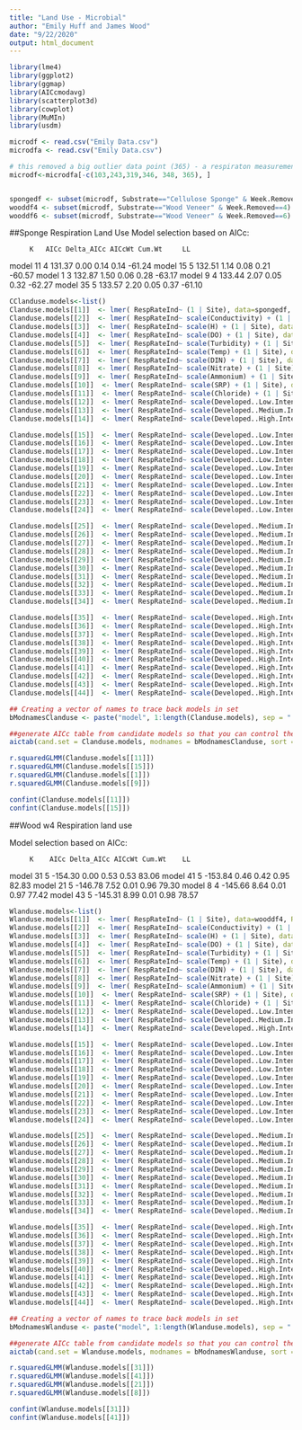 ```yaml
---
title: "Land Use - Microbial"
author: "Emily Huff and James Wood"
date: "9/22/2020"
output: html_document
---
```


```r
library(lme4)
library(ggplot2)
library(ggmap)
library(AICcmodavg)
library(scatterplot3d)
library(cowplot)
library(MuMIn)
library(usdm)
```


```r
microdf <- read.csv("Emily Data.csv")
microdfa <- read.csv("Emily Data.csv")

# this removed a big outlier data point (365) - a respiraton measurement of 8 (woodsdale creek) when rest were ~1 or 2. Will need to recalculate Site average if used. Also removed  (319) which had a resp about double the others at the Site. 
microdf<-microdfa[-c(103,243,319,346, 348, 365), ]


spongedf <- subset(microdf, Substrate=="Cellulose Sponge" & Week.Removed==4)
wooddf4 <- subset(microdf, Substrate=="Wood Veneer" & Week.Removed==4)
wooddf6 <- subset(microdf, Substrate=="Wood Veneer" & Week.Removed==6)
```


##Sponge Respiration Land Use
Model selection based on AICc:

         K   AICc Delta_AICc AICcWt Cum.Wt     LL
model 11 4 131.37       0.00   0.14   0.14 -61.24
model 15 5 132.51       1.14   0.08   0.21 -60.57
model 1  3 132.87       1.50   0.06   0.28 -63.17
model 9  4 133.44       2.07   0.05   0.32 -62.27
model 35 5 133.57       2.20   0.05   0.37 -61.10

```r
CClanduse.models<-list()
Clanduse.models[[1]]  <- lmer( RespRateInd~ (1 | Site), data=spongedf, REML = FALSE)
Clanduse.models[[2]]  <- lmer( RespRateInd~ scale(Conductivity) + (1 | Site), data=spongedf, REML = FALSE)
Clanduse.models[[3]]  <- lmer( RespRateInd~ scale(H) + (1 | Site), data=spongedf, REML = FALSE)
Clanduse.models[[4]]  <- lmer( RespRateInd~ scale(DO) + (1 | Site), data=spongedf, REML = FALSE)
Clanduse.models[[5]]  <- lmer( RespRateInd~ scale(Turbidity) + (1 | Site), data=spongedf, REML = FALSE)
Clanduse.models[[6]]  <- lmer( RespRateInd~ scale(Temp) + (1 | Site), data=spongedf, REML = FALSE)
Clanduse.models[[7]]  <- lmer( RespRateInd~ scale(DIN) + (1 | Site), data=spongedf, REML = FALSE)
Clanduse.models[[8]]  <- lmer( RespRateInd~ scale(Nitrate) + (1 | Site), data=spongedf, REML = FALSE)
Clanduse.models[[9]]  <- lmer( RespRateInd~ scale(Ammonium) + (1 | Site), data=spongedf, REML = FALSE)
Clanduse.models[[10]]  <- lmer( RespRateInd~ scale(SRP) + (1 | Site), data=spongedf, REML = FALSE)
Clanduse.models[[11]]  <- lmer( RespRateInd~ scale(Chloride) + (1 | Site), data=spongedf, REML = FALSE)
Clanduse.models[[12]]  <- lmer( RespRateInd~ scale(Developed..Low.Intensity) + (1 | Site), data=spongedf, REML = FALSE)
Clanduse.models[[13]]  <- lmer( RespRateInd~ scale(Developed..Medium.Inensity.) + (1 | Site), data=spongedf, REML = FALSE)
Clanduse.models[[14]]  <- lmer( RespRateInd~ scale(Developed..High.Intensity) + (1 | Site), data=spongedf, REML = FALSE)

Clanduse.models[[15]]  <- lmer( RespRateInd~ scale(Developed..Low.Intensity) + scale(Chloride) + (1 | Site), data=spongedf, REML = FALSE)
Clanduse.models[[16]]  <- lmer( RespRateInd~ scale(Developed..Low.Intensity) + scale(Conductivity) + (1 | Site), data=spongedf, REML = FALSE)
Clanduse.models[[17]]  <- lmer( RespRateInd~ scale(Developed..Low.Intensity) + scale(H) + (1 | Site), data=spongedf, REML = FALSE)
Clanduse.models[[18]]  <- lmer( RespRateInd~ scale(Developed..Low.Intensity) + scale(Temp) + (1 | Site), data=spongedf, REML = FALSE)
Clanduse.models[[19]]  <- lmer( RespRateInd~ scale(Developed..Low.Intensity) + scale(Turbidity) +(1 | Site), data=spongedf, REML = FALSE)
Clanduse.models[[20]]  <- lmer( RespRateInd~ scale(Developed..Low.Intensity) + scale(DO) + (1 | Site), data=spongedf, REML = FALSE)
Clanduse.models[[21]]  <- lmer( RespRateInd~ scale(Developed..Low.Intensity) + scale(Nitrate) + (1 | Site), data=spongedf, REML = FALSE)
Clanduse.models[[22]]  <- lmer( RespRateInd~ scale(Developed..Low.Intensity) + scale(Ammonium) + (1 | Site), data=spongedf, REML = FALSE)
Clanduse.models[[23]]  <- lmer( RespRateInd~ scale(Developed..Low.Intensity) + scale(DIN) +(1 | Site), data=spongedf, REML = FALSE)
Clanduse.models[[24]]  <- lmer( RespRateInd~ scale(Developed..Low.Intensity) + scale(SRP) + (1 | Site), data=spongedf, REML = FALSE)

Clanduse.models[[25]]  <- lmer( RespRateInd~ scale(Developed..Medium.Inensity.) + scale(Chloride) + (1 | Site), data=spongedf, REML = FALSE)
Clanduse.models[[26]]  <- lmer( RespRateInd~ scale(Developed..Medium.Inensity.) + scale(Conductivity) + (1 | Site), data=spongedf, REML = FALSE)
Clanduse.models[[27]]  <- lmer( RespRateInd~ scale(Developed..Medium.Inensity.) + scale(H) + (1 | Site), data=spongedf, REML = FALSE)
Clanduse.models[[28]]  <- lmer( RespRateInd~ scale(Developed..Medium.Inensity.) + scale(Temp) + (1 | Site), data=spongedf, REML = FALSE)
Clanduse.models[[29]]  <- lmer( RespRateInd~ scale(Developed..Medium.Inensity.) + scale(Turbidity) +(1 | Site), data=spongedf, REML = FALSE)
Clanduse.models[[30]]  <- lmer( RespRateInd~ scale(Developed..Medium.Inensity.) + scale(DO) + (1 | Site), data=spongedf, REML = FALSE)
Clanduse.models[[31]]  <- lmer( RespRateInd~ scale(Developed..Medium.Inensity.) + scale(Nitrate) + (1 | Site), data=spongedf, REML = FALSE)
Clanduse.models[[32]]  <- lmer( RespRateInd~ scale(Developed..Medium.Inensity.) + scale(Ammonium) + (1 | Site), data=spongedf, REML = FALSE)
Clanduse.models[[33]]  <- lmer( RespRateInd~ scale(Developed..Medium.Inensity.) + scale(DIN) +(1 | Site), data=spongedf, REML = FALSE)
Clanduse.models[[34]]  <- lmer( RespRateInd~ scale(Developed..Medium.Inensity.) + scale(SRP) + (1 | Site), data=spongedf, REML = FALSE)

Clanduse.models[[35]]  <- lmer( RespRateInd~ scale(Developed..High.Intensity) + scale(Chloride) + (1 | Site), data=spongedf, REML = FALSE)
Clanduse.models[[36]]  <- lmer( RespRateInd~ scale(Developed..High.Intensity) + scale(Conductivity) + (1 | Site), data=spongedf, REML = FALSE)
Clanduse.models[[37]]  <- lmer( RespRateInd~ scale(Developed..High.Intensity) + scale(H) + (1 | Site), data=spongedf, REML = FALSE)
Clanduse.models[[38]]  <- lmer( RespRateInd~ scale(Developed..High.Intensity) + scale(Temp) + (1 | Site), data=spongedf, REML = FALSE)
Clanduse.models[[39]]  <- lmer( RespRateInd~ scale(Developed..High.Intensity) + scale(Turbidity) +(1 | Site), data=spongedf, REML = FALSE)
Clanduse.models[[40]]  <- lmer( RespRateInd~ scale(Developed..High.Intensity) + scale(DO) + (1 | Site), data=spongedf, REML = FALSE)
Clanduse.models[[41]]  <- lmer( RespRateInd~ scale(Developed..High.Intensity) + scale(Nitrate) + (1 | Site), data=spongedf, REML = FALSE)
Clanduse.models[[42]]  <- lmer( RespRateInd~ scale(Developed..High.Intensity) + scale(Ammonium) + (1 | Site), data=spongedf, REML = FALSE)
Clanduse.models[[43]]  <- lmer( RespRateInd~ scale(Developed..High.Intensity) + scale(DIN) +(1 | Site), data=spongedf, REML = FALSE)
Clanduse.models[[44]]  <- lmer( RespRateInd~ scale(Developed..High.Intensity) + scale(SRP) + (1 | Site), data=spongedf, REML = FALSE)

## Creating a vector of names to trace back models in set
bModnamesClanduse <- paste("model", 1:length(Clanduse.models), sep = " ")

##generate AICc table from candidate models so that you can control the model
aictab(cand.set = Clanduse.models, modnames = bModnamesClanduse, sort = TRUE)
```


```r
r.squaredGLMM(Clanduse.models[[11]])
r.squaredGLMM(Clanduse.models[[15]])
r.squaredGLMM(Clanduse.models[[1]])
r.squaredGLMM(Clanduse.models[[9]])
```


```r
confint(Clanduse.models[[11]])
confint(Clanduse.models[[15]])
```










##################################
##Wood w4 Respiration land use

Model selection based on AICc:

         K    AICc Delta_AICc AICcWt Cum.Wt    LL
model 31 5 -154.30       0.00   0.53   0.53 83.06
model 41 5 -153.84       0.46   0.42   0.95 82.83
model 21 5 -146.78       7.52   0.01   0.96 79.30
model 8  4 -145.66       8.64   0.01   0.97 77.42
model 43 5 -145.31       8.99   0.01   0.98 78.57

```r
Wlanduse.models<-list()
Wlanduse.models[[1]]  <- lmer( RespRateInd~ (1 | Site), data=wooddf4, REML = FALSE)
Wlanduse.models[[2]]  <- lmer( RespRateInd~ scale(Conductivity) + (1 | Site), data=wooddf4, REML = FALSE)
Wlanduse.models[[3]]  <- lmer( RespRateInd~ scale(H) + (1 | Site), data=wooddf4, REML = FALSE)
Wlanduse.models[[4]]  <- lmer( RespRateInd~ scale(DO) + (1 | Site), data=wooddf4, REML = FALSE)
Wlanduse.models[[5]]  <- lmer( RespRateInd~ scale(Turbidity) + (1 | Site), data=wooddf4, REML = FALSE)
Wlanduse.models[[6]]  <- lmer( RespRateInd~ scale(Temp) + (1 | Site), data=wooddf4, REML = FALSE)
Wlanduse.models[[7]]  <- lmer( RespRateInd~ scale(DIN) + (1 | Site), data=wooddf4, REML = FALSE)
Wlanduse.models[[8]]  <- lmer( RespRateInd~ scale(Nitrate) + (1 | Site), data=wooddf4, REML = FALSE)
Wlanduse.models[[9]]  <- lmer( RespRateInd~ scale(Ammonium) + (1 | Site), data=wooddf4, REML = FALSE)
Wlanduse.models[[10]]  <- lmer( RespRateInd~ scale(SRP) + (1 | Site), data=wooddf4, REML = FALSE)
Wlanduse.models[[11]]  <- lmer( RespRateInd~ scale(Chloride) + (1 | Site), data=wooddf4, REML = FALSE)
Wlanduse.models[[12]]  <- lmer( RespRateInd~ scale(Developed..Low.Intensity) + (1 | Site), data=wooddf4, REML = FALSE)
Wlanduse.models[[13]]  <- lmer( RespRateInd~ scale(Developed..Medium.Inensity.) + (1 | Site), data=wooddf4, REML = FALSE)
Wlanduse.models[[14]]  <- lmer( RespRateInd~ scale(Developed..High.Intensity) + (1 | Site), data=wooddf4, REML = FALSE)

Wlanduse.models[[15]]  <- lmer( RespRateInd~ scale(Developed..Low.Intensity) + scale(Chloride) + (1 | Site), data=wooddf4, REML = FALSE)
Wlanduse.models[[16]]  <- lmer( RespRateInd~ scale(Developed..Low.Intensity) + scale(Conductivity) + (1 | Site), data=wooddf4, REML = FALSE)
Wlanduse.models[[17]]  <- lmer( RespRateInd~ scale(Developed..Low.Intensity) + scale(H) + (1 | Site), data=wooddf4, REML = FALSE)
Wlanduse.models[[18]]  <- lmer( RespRateInd~ scale(Developed..Low.Intensity) + scale(Temp) + (1 | Site), data=wooddf4, REML = FALSE)
Wlanduse.models[[19]]  <- lmer( RespRateInd~ scale(Developed..Low.Intensity) + scale(Turbidity) +(1 | Site), data=wooddf4, REML = FALSE)
Wlanduse.models[[20]]  <- lmer( RespRateInd~ scale(Developed..Low.Intensity) + scale(DO) + (1 | Site), data=wooddf4, REML = FALSE)
Wlanduse.models[[21]]  <- lmer( RespRateInd~ scale(Developed..Low.Intensity) + scale(Nitrate) + (1 | Site), data=wooddf4, REML = FALSE)
Wlanduse.models[[22]]  <- lmer( RespRateInd~ scale(Developed..Low.Intensity) + scale(Ammonium) + (1 | Site), data=wooddf4, REML = FALSE)
Wlanduse.models[[23]]  <- lmer( RespRateInd~ scale(Developed..Low.Intensity) + scale(DIN) +(1 | Site), data=wooddf4, REML = FALSE)
Wlanduse.models[[24]]  <- lmer( RespRateInd~ scale(Developed..Low.Intensity) + scale(SRP) + (1 | Site), data=wooddf4, REML = FALSE)

Wlanduse.models[[25]]  <- lmer( RespRateInd~ scale(Developed..Medium.Inensity.) + scale(Chloride) + (1 | Site), data=wooddf4, REML = FALSE)
Wlanduse.models[[26]]  <- lmer( RespRateInd~ scale(Developed..Medium.Inensity.) + scale(Conductivity) + (1 | Site), data=wooddf4, REML = FALSE)
Wlanduse.models[[27]]  <- lmer( RespRateInd~ scale(Developed..Medium.Inensity.) + scale(H) + (1 | Site), data=wooddf4, REML = FALSE)
Wlanduse.models[[28]]  <- lmer( RespRateInd~ scale(Developed..Medium.Inensity.) + scale(Temp) + (1 | Site), data=wooddf4, REML = FALSE)
Wlanduse.models[[29]]  <- lmer( RespRateInd~ scale(Developed..Medium.Inensity.) + scale(Turbidity) +(1 | Site), data=wooddf4, REML = FALSE)
Wlanduse.models[[30]]  <- lmer( RespRateInd~ scale(Developed..Medium.Inensity.) + scale(DO) + (1 | Site), data=wooddf4, REML = FALSE)
Wlanduse.models[[31]]  <- lmer( RespRateInd~ scale(Developed..Medium.Inensity.) + scale(Nitrate) + (1 | Site), data=wooddf4, REML = FALSE)
Wlanduse.models[[32]]  <- lmer( RespRateInd~ scale(Developed..Medium.Inensity.) + scale(Ammonium) + (1 | Site), data=wooddf4, REML = FALSE)
Wlanduse.models[[33]]  <- lmer( RespRateInd~ scale(Developed..Medium.Inensity.) + scale(DIN) +(1 | Site), data=wooddf4, REML = FALSE)
Wlanduse.models[[34]]  <- lmer( RespRateInd~ scale(Developed..Medium.Inensity.) + scale(SRP) + (1 | Site), data=wooddf4, REML = FALSE)

Wlanduse.models[[35]]  <- lmer( RespRateInd~ scale(Developed..High.Intensity) + scale(Chloride) + (1 | Site), data=wooddf4, REML = FALSE)
Wlanduse.models[[36]]  <- lmer( RespRateInd~ scale(Developed..High.Intensity) + scale(Conductivity) + (1 | Site), data=wooddf4, REML = FALSE)
Wlanduse.models[[37]]  <- lmer( RespRateInd~ scale(Developed..High.Intensity) + scale(H) + (1 | Site), data=wooddf4, REML = FALSE)
Wlanduse.models[[38]]  <- lmer( RespRateInd~ scale(Developed..High.Intensity) + scale(Temp) + (1 | Site), data=wooddf4, REML = FALSE)
Wlanduse.models[[39]]  <- lmer( RespRateInd~ scale(Developed..High.Intensity) + scale(Turbidity) +(1 | Site), data=wooddf4, REML = FALSE)
Wlanduse.models[[40]]  <- lmer( RespRateInd~ scale(Developed..High.Intensity) + scale(DO) + (1 | Site), data=wooddf4, REML = FALSE)
Wlanduse.models[[41]]  <- lmer( RespRateInd~ scale(Developed..High.Intensity) + scale(Nitrate) + (1 | Site), data=wooddf4, REML = FALSE)
Wlanduse.models[[42]]  <- lmer( RespRateInd~ scale(Developed..High.Intensity) + scale(Ammonium) + (1 | Site), data=wooddf4, REML = FALSE)
Wlanduse.models[[43]]  <- lmer( RespRateInd~ scale(Developed..High.Intensity) + scale(DIN) +(1 | Site), data=wooddf4, REML = FALSE)
Wlanduse.models[[44]]  <- lmer( RespRateInd~ scale(Developed..High.Intensity) + scale(SRP) + (1 | Site), data=wooddf4, REML = FALSE)

## Creating a vector of names to trace back models in set
bModnamesWlanduse <- paste("model", 1:length(Wlanduse.models), sep = " ")

##generate AICc table from candidate models so that you can control the model
aictab(cand.set = Wlanduse.models, modnames = bModnamesWlanduse, sort = TRUE)
```



```r
r.squaredGLMM(Wlanduse.models[[31]])
r.squaredGLMM(Wlanduse.models[[41]])
r.squaredGLMM(Wlanduse.models[[21]])
r.squaredGLMM(Wlanduse.models[[8]])
```


```r
confint(Wlanduse.models[[31]])
confint(Wlanduse.models[[41]])
```




